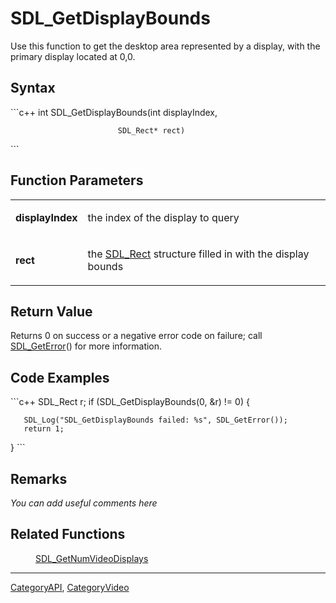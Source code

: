 <!-- pragma section-numbers off -->
<!-- pragma disable-camelcase -->

= SDL_GetDisplayBounds =
Use this function to get the desktop area represented by a display, with the primary display located at 0,0.


== Syntax ==
```c++
int SDL_GetDisplayBounds(int       displayIndex,
                         SDL_Rect* rect)
```

== Function Parameters ==
{|
|'''displayIndex'''
|the index of the display to query
|-
|'''rect'''
|the [[SDL_Rect]] structure filled in with the display bounds
|}

== Return Value ==
Returns 0 on success or a negative error code on failure; call [[SDL_GetError]]() for more information.

== Code Examples ==
```c++
SDL_Rect r;
if (SDL_GetDisplayBounds(0, &r) != 0) {
    SDL_Log("SDL_GetDisplayBounds failed: %s", SDL_GetError());
    return 1;
}
```

== Remarks ==
''You can add useful comments here''

== Related Functions ==
:[[SDL_GetNumVideoDisplays]]

----
[[CategoryAPI]], [[CategoryVideo]]
